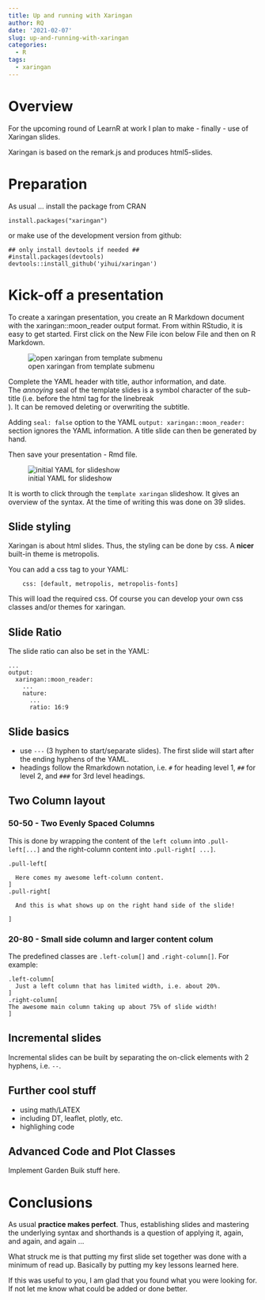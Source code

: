 ```yaml
---
title: Up and running with Xaringan
author: RQ
date: '2021-02-07'
slug: up-and-running-with-xaringan
categories:
  - R
tags:
  - xaringan
---
```


# Overview 

For the upcoming round of LearnR at work I plan to make - finally - use of Xaringan slides. 

Xaringan is based on the remark.js and produces html5-slides.

# Preparation

As usual ... install the package from CRAN

````
install.packages("xaringan")
````

or make use of the development version from github:

````
## only install devtools if needed ##
#install.packages(devtools)
devtools::install_github('yihui/xaringan')
```` 

# Kick-off a presentation

To create a xaringan presentation, you create an R Markdown document with the xaringan::moon_reader output format. From within RStudio, it is easy to get started. First click on the New File icon below File and then on R Markdown.

![open xaringan from template submenu](/post/2021-02-07-up-and-running-with-xaringan_files/xaringan-open-from-template.png)

Complete the YAML header with title, author information, and date.    
The *annoying* seal of the template slides is a symbol character of the sub-title (i.e. before the html tag for the linebreak <br/>). It can be removed deleting or overwriting the subtitle. 

Adding `seal: false` option to the YAML `output: xaringan::moon_reader:` section ignores the YAML information. A title slide can then be generated by hand.

Then save your presentation - Rmd file.

![initial YAML for slideshow](/post/2021-02-07-up-and-running-with-xaringan_files/xaringan-open-from-template-YAML.png)

It is worth to click through the `template xaringan` slideshow. It gives an overview of the syntax. At the time of writing this was done on 39 slides. 

## Slide styling

Xaringan is about html slides. Thus, the styling can be done by css.
A **nicer** built-in theme is metropolis.

You can add a css tag to your YAML:

```` 
    css: [default, metropolis, metropolis-fonts]
````

This will load the required css.
Of course you can develop your own css classes and/or themes for xaringan.

## Slide Ratio

The slide ratio can also be set in the YAML:

```` 
...
output:
  xaringan::moon_reader:
    ...
    nature:
      ...
      ratio: 16:9
````

## Slide basics

* use `---` (3 hyphen to start/separate slides). The first slide will start after the ending hyphens of the YAML.
* headings follow the Rmarkdown notation, i.e. `#` for heading level 1, `##` for level 2, and `###` for 3rd level headings.

## Two Column layout

### 50-50 - Two Evenly Spaced Columns

This is done by wrapping the content of the `left column` into `.pull-left[...]` and the right-column content into `.pull-right[ ...]`. 

```` 
.pull-left[

  Here comes my awesome left-column content.
]
.pull-right[

  And this is what shows up on the right hand side of the slide!

]
```` 

### 20-80 - Small side column and larger content colum

The predefined classes are `.left-colum[]` and `.right-column[]`. For example:

```` 
.left-column[
  Just a left column that has limited width, i.e. about 20%.
]
.right-column[
The awesome main column taking up about 75% of slide width!
]
```` 

## Incremental slides

Incremental slides can be built by separating the on-click elements with 2 hyphens, i.e. `--`.

## Further cool stuff

* using math/LATEX
* including DT, leaflet, plotly, etc.
* highlighing code

## Advanced Code and Plot Classes

Implement Garden Buik stuff here.

# Conclusions

As usual **practice makes perfect**. Thus, establishing slides and mastering the underlying syntax and shorthands is a question of applying it, again, and again, and again ...

What struck me is that putting my first slide set together was done with a minimum of read up. Basically by putting my key lessons learned here. 

If this was useful to you, I am glad that you found what you were looking for. If not let me know what could be added or done better.